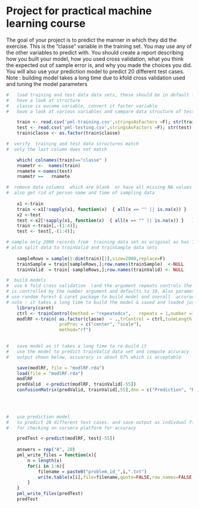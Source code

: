 Project for practical machine learning course
========================================================
The goal of your project is to predict the manner in which they did the exercise. 
This is the "classe" variable in the training set.
You may use any of the other
variables to predict with. You should create a report describing how you built your model,
how you used cross validation, what you think the expected out of
sample error is, and why you made the choices you did. You will also use your prediction model
to predict 20 different test cases.
Note : building model takes a long time due to kfold cross validation used and tuning the model parameters
 

```r
#   load training and test data data sets, these should be in default folder 
#   have a look at structure
#   classe is oucome variable, convert it factor variable
#   have a look at various variables and compare data structure of test and  training data sets

    train <- read.csv('pml-training.csv',stringsAsFactors =F); str(train); train <-train[-1]
    test <- read.csv('pml-testing.csv',stringsAsFactors =F); str(test); test <-test[-1]
    train$classe <- as.factor(train$classe)

```


```r

#  verify  training and test data structures match
#  only the last column does not match

    which( colnames(train)=="classe" )
    rnametr <-  names(train)
    rnamete <-names(test)
    rnametr ==   rnamete
```


```r
#  remove data columns  which are blank  or have all missing NA values
#  also get rid of person name and time of sampling data
    
    x1 <-train
    train <-x1[!sapply(x1, function(x)  { all(x == "" || is.na(x)) }   ) ]
    x2 <-test
    test <-x2[!sapply(x1, function(x)  { all(x == "" || is.na(x)) }   ) ]
    train <-train[,-(1:4)]; 
    test <- test[,-(1:4)]; 
```


```r



# sample only 2000 records from  training data set as original as has 19622 records
# also split data to trainValid and trainSample data sets    
    
    sampleRows = sample(1:dim(train)[1],size=2000,replace=F)
    trainSample = train[sampleRows,];row.names(trainSample)  <-NULL
    trainValid  = train[-sampleRows,];row.names(trainValid) <- NULL
```

 
 
```r

#  build models    
#  use k fold cross validation  (and the argument repeats controls the number of repetitions). K
# is controlled by the number argument and defaults to 10. Also parameters of random forest are tuned
# use random forest & caret package to build model and overall  accuracy was used as a measure of error
# note : it takes a long time to build the model & saved and loaded just in case
    library(caret) 
    ctrl <- trainControl(method = "repeatedcv",   repeats = 1,number =10)  
    modlRF <-train( as.factor(classe)  ~ .,trControl = ctrl,tuneLength = 5,  data = trainSample ,
                    preProc = c("center", "scale"),
                    method="rf")
                    

```


```r


#   save model as it takes a long time to re-build it 
#   use the model to predict trainValid data set and compute accuracy
#   output shown below, accuaracy is about 97% which is acceptable

    save(modlRF, file = "modlRF.rda") 
    load(file = "modlRF.rda")
    modlRF 
    predValid  <-predict(modlRF, trainValid[-55])
    confusionMatrix(predValid, trainValid[,55],dnn = c("Prediction", "Reference"))

 
 
```


```r

#   use prediction model
#   to predict 20 different test cases. and save output as indivdual files
#   for checking on corsera platform for accuracy

    predTest <-predict(modlRF, test[-55])
     
    answers = rep("A", 20)
    pml_write_files = function(x){
        n = length(x)
        for(i in 1:n){
            filename = paste0("problem_id_",i,".txt")
            write.table(x[i],file=filename,quote=FALSE,row.names=FALSE,col.names=FALSE)
        }
    }
    pml_write_files(predTest)
    predTest
    
 
```


